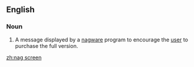 {{also|nag-screen}}
==English==

===Noun===
{{en-noun|head=[[nag]] [[screen]]}}

# {{lb|en|computing}} A message displayed by a [[nagware]] program to encourage the [[user]] to purchase the full version.

[[zh:nag screen]]